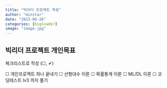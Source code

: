 ```yaml
---
title: "빅리더 프로젝트 목표"
author: "minstar"
date: "2023-06-26"
categories: [bigleader]
image: "image.jpg"
---
```

## 빅리더 프로젝트 개인목표
체크리스트로 작성 (☐, ✔)

☐ 개인프로젝트 하나 끝내기
☐ 선형대수 이론
☐ 확률통계 이론
☐ ML/DL 이론
☐ 코딩테스트 lv3 까지 풀기

